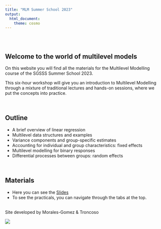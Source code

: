 ```yaml
---
title: "MLM Summer School 2023"
output: 
  html_document:
    theme: cosmo
---
```


<style type="text/css">
.title {
  display: none;
}

#getting-started img {
  margin-right: 10px;
}

</style>

<div class="row" style="padding-top: 30px;">
<div class="col-sm-6">

# **Welcome to the world of multilevel models**

On this website you will find all the materials for the Multilevel Modelling course of the SGSSS Summer School 2023.

This six-hour workshop will give you an introduction to Multilevel Modelling through a mixture of traditional lectures and hands-on sessions, where we put the concepts into practice.

</br>

## Outline

- A brief overview of linear regression
- Multilevel data structures and examples
- Variance components and group-specific estimates
- Accounting for individual and group characteristics: fixed effects
- Multilevel modelling for binary responses
- Differential processes between groups: random effects

</br>

## Materials

- Here you can see the <a href="https://a-mora.github.io/summer_school_mlm_slides/" target="_blank">Slides</a>  
- To see the practicals, you can navigate through the tabs at the top.

</br>
Site developed by Morales-Gomez & Troncoso
</div>
<div class="col-sm-6">


<img src="https://raw.githubusercontent.com/A-mora/summer_school_mlm/main/images/multilevelAI.jpeg" align="center"/>



</div>

